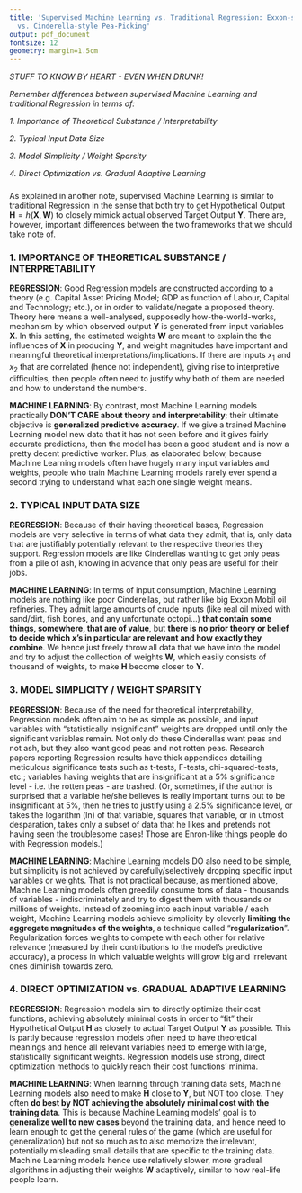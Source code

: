 ```yaml
---
title: 'Supervised Machine Learning vs. Traditional Regression: Exxon-style Oil-Refining
  vs. Cinderella-style Pea-Picking'
output: pdf_document
fontsize: 12
geometry: margin=1.5cm
---
```




*STUFF TO KNOW BY HEART - EVEN WHEN DRUNK!*

*Remember differences between supervised Machine Learning and traditional Regression in terms of:*

*1. Importance of Theoretical Substance / Interpretability*

*2. Typical Input Data Size*

*3. Model Simplicity / Weight Sparsity*

*4. Direct Optimization vs. Gradual Adaptive Learning*



###

As explained in another note, supervised Machine Learning is similar to traditional Regression in the sense that both try to get Hypothetical Output $\mathbf H = h(\mathbf X , \mathbf W)$ to closely mimick actual observed Target Output $\mathbf Y$. There are, however, important differences between the two frameworks that we should take note of.



### 1. IMPORTANCE OF THEORETICAL SUBSTANCE / INTERPRETABILITY

**REGRESSION**: Good Regression models are constructed according to a theory (e.g. Capital Asset Pricing Model; GDP as function of Labour, Capital and Technology; etc.), or in order to validate/negate a proposed theory. Theory here means a well-analysed, supposedly how-the-world-works, mechanism by which observed output $\mathbf Y$ is generated from input variables $\mathbf X$. In this setting, the estimated weights $\mathbf W$ are meant to explain the the influences of $\mathbf X$ in producing $\mathbf Y$, and weight magnitudes have important and meaningful theoretical interpretations/implications. If there are inputs $x_1$ and $x_2$ that are correlated (hence not independent), giving rise to interpretive difficulties, then people often need to justify why both of them are needed and how to understand the numbers.

**MACHINE LEARNING**: By contrast, most Machine Learning models practically **DON'T CARE about theory and interpretability**; their ultimate objective is **generalized predictive accuracy**. If we give a trained Machine Learning model new data that it has not seen before and it gives fairly accurate predictions, then the model has been a good student and is now a pretty decent predictive worker. Plus, as elaborated below, because Machine Learning models often have hugely many input variables and weights, people who train Machine Learning models rarely ever spend a second trying to understand what each one single weight means.



### 2. TYPICAL INPUT DATA SIZE

**REGRESSION**: Because of their having theoretical bases, Regression models are very selective in terms of what data they admit, that is, only data that are justifiably potentially relevant to the respective theories they support. Regression models are like Cinderellas wanting to get only peas from a pile of ash, knowing in advance that only peas are useful for their jobs. 

**MACHINE LEARNING**: In terms of input consumption, Machine Learning models are nothing like poor Cinderellas, but rather like big Exxon Mobil oil refineries. They admit large amounts of crude inputs (like real oil mixed with sand/dirt, fish bones, and any unfortunate octopi...) **that contain some things, somewhere, that are of value**, but **there is no prior theory or belief to decide which $x$'s in particular are relevant and how exactly they combine**. We hence just freely throw all data that we have into the model and try to adjust the collection of weights $\mathbf W$, which easily consists of thousand of weights, to make $\mathbf H$ become closer to $\mathbf Y$.



### 3. MODEL SIMPLICITY / WEIGHT SPARSITY

**REGRESSION**: Because of the need for theoretical interpretability, Regression models often aim to be as simple as possible, and input variables with "statistically insignificant" weights are dropped until only the significant variables remain. Not only do these Cinderellas want peas and not ash, but they also want good peas and not rotten peas. Research papers reporting Regression results have thick appendices detailing meticulous significance tests such as t-tests, F-tests, chi-squared-tests, etc.; variables having weights that are insignificant at a 5% significance level - i.e. the rotten peas - are trashed. (Or, sometimes, if the author is surprised that a variable he/she believes is really important turns out to be insignificant at 5%, then he tries to justify using a 2.5% significance level, or takes the logarithm (ln) of that variable, squares that variable, or in utmost desparation, takes only a subset of data that he likes and pretends not having seen the troublesome cases! Those are Enron-like things people do with Regression models.)  

**MACHINE LEARNING**: Machine Learning models DO also need to be simple, but simplicity is not achieved by carefully/selectively dropping specific input variables or weights. That is not practical because, as mentioned above, Machine Learning models often greedily consume tons of data - thousands of variables - indiscriminately and try to digest them with thousands or millions of weights. Instead of zooming into each input variable / each weight, Machine Learning models achieve simplicity by cleverly **limiting the aggregate magnitudes of the weights**, a technique called "**regularization**". Regularization forces weights to compete with each other for relative relevance (measured by their contributions to the model's predictive accuracy), a process in which valuable weights will grow big and irrelevant ones diminish towards zero.



### 4. DIRECT OPTIMIZATION vs. GRADUAL ADAPTIVE LEARNING

**REGRESSION**: Regression models aim to directly optimize their cost functions, achieving absolutely minimal costs in order to "fit" their Hypothetical Output $\mathbf H$ as closely to actual Target Output $\mathbf Y$ as possible. This is partly because regression models often need to have theoretical meanings and hence all relevant variables need to emerge with large, statistically significant weights. Regression models use strong, direct optimization methods to quickly reach their cost functions' minima.

**MACHINE LEARNING**: When learning through training data sets, Machine Learning models also need to make $\mathbf H$ close to $\mathbf Y$, but NOT too close. They often **do best by NOT achieving the absolutely minimal cost with the training data**. This is because Machine Learning models' goal is to **generalize well to new cases** beyond the training data, and hence need to learn enough to get the general rules of the game (which are useful for generalization) but not so much as to also memorize the irrelevant, potentially misleading small details that are specific to the training data. Machine Learning models hence use relatively slower, more gradual algorithms in adjusting their weights $\mathbf W$ adaptively, similar to how real-life people learn.